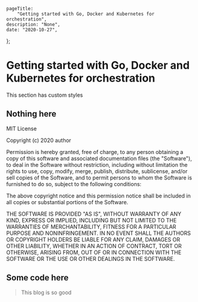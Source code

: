 
    pageTitle:
        "Getting started with Go, Docker and Kubernetes for orchestration",
    description: "None",
    date: "2020-10-27",
};


<Wrapper as="article">


# Getting started with Go, Docker and Kubernetes for orchestration

This section has custom styles

## Nothing here

MIT License

Copyright (c) 2020 author

Permission is hereby granted, free of charge, to any person obtaining a copy
of this software and associated documentation files (the "Software"), to deal
in the Software without restriction, including without limitation the rights
to use, copy, modify, merge, publish, distribute, sublicense, and/or sell
copies of the Software, and to permit persons to whom the Software is
furnished to do so, subject to the following conditions:

The above copyright notice and this permission notice shall be included in all
copies or substantial portions of the Software.

THE SOFTWARE IS PROVIDED "AS IS", WITHOUT WARRANTY OF ANY KIND, EXPRESS OR
IMPLIED, INCLUDING BUT NOT LIMITED TO THE WARRANTIES OF MERCHANTABILITY,
FITNESS FOR A PARTICULAR PURPOSE AND NONINFRINGEMENT. IN NO EVENT SHALL THE
AUTHORS OR COPYRIGHT HOLDERS BE LIABLE FOR ANY CLAIM, DAMAGES OR OTHER
LIABILITY, WHETHER IN AN ACTION OF CONTRACT, TORT OR OTHERWISE, ARISING FROM,
OUT OF OR IN CONNECTION WITH THE SOFTWARE OR THE USE OR OTHER DEALINGS IN THE
SOFTWARE.

## Some code here


> This blog is so good

</Wrapper>

